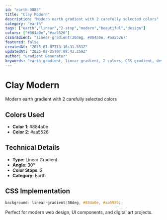 ```yaml
---
id: "earth-0883"
title: "Clay Modern"
description: "Modern earth gradient with 2 carefully selected colors"
category: "earth"
tags: ["earth","linear","2-stop","modern","beautiful","design"]
colors: ["#884a0e","#aa5526"]
cssGradient: "linear-gradient(30deg, #884a0e, #aa5526)"
featured: false
createdAt: "2025-07-07T13:16:31.551Z"
updatedAt: "2025-08-25T07:08:43.259Z"
author: "Gradient Generator"
keywords: "earth gradient, linear gradient, 2 colors, CSS gradient, design, #884a0e, #aa5526"
---
```


# Clay Modern

Modern earth gradient with 2 carefully selected colors

## Colors Used
- **Color 1**: #884a0e
- **Color 2**: #aa5526

## Technical Details
- **Type**: Linear Gradient
- **Angle**: 30°
- **Color Stops**: 2
- **Category**: Earth

## CSS Implementation
```css
background: linear-gradient(30deg, #884a0e, #aa5526);
```

Perfect for modern web design, UI components, and digital art projects.
